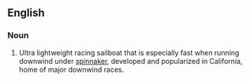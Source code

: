 ==English==

===Noun===
{{en-noun}}

# {{context|nautical|lang=en}} {{initialism of|ultra light displacement boat|lang=en}} Ultra lightweight racing sailboat that is especially fast when running downwind under [[spinnaker]], developed and popularized in California, home of major downwind races.
